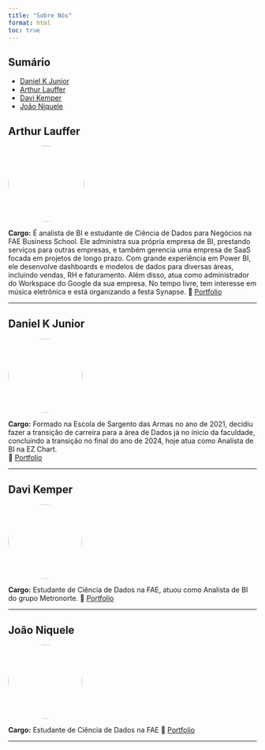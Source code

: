 ```yaml
---
title: "Sobre Nós"
format: html
toc: true
---
```


## Sumário

-   [Daniel K Junior](#daniel-k-junior)
-   [Arthur Lauffer](#arthur-lauffer)
-   [Davi Kemper](#davi-kemper)
-   [João Niquele](#joão-niquele)

## Arthur Lauffer {#arthur-lauffer}

![](imagens/ArthurLauffer.jpg){style="border-radius: 50%;" width="154"}

**Cargo:** É analista de BI e estudante de Ciência de Dados para Negócios na FAE Business School. Ele administra sua própria empresa de BI, prestando serviços para outras empresas, e também gerencia uma empresa de SaaS focada em projetos de longo prazo. Com grande experiência em Power BI, ele desenvolve dashboards e modelos de dados para diversas áreas, incluindo vendas, RH e faturamento. Além disso, atua como administrador do Workspace do Google da sua empresa. No tempo livre, tem interesse em música eletrônica e está organizando a festa Synapse. 🔗 [Portfolio](https://arthurlauffer7.github.io/Lauffer-s-Portfolio/)

------------------------------------------------------------------------

## Daniel K Junior {#davi-kemper}

![](imagens/ArthurLauffer.jpg){style="border-radius: 50%;" width="150"}

**Cargo:** Formado na Escola de Sargento das Armas no ano de 2021, decidiu fazer a transição de carreira para a área de Dados já no ínicio da faculdade, concluindo a transição no final do ano de 2024, hoje atua como Analista de BI na EZ Chart.\
🔗 [Portfolio](https://danielkuiavski.github.io/Daniel-s-Portfolio/)

------------------------------------------------------------------------

## Davi Kemper

![](imagens/DaviKemper.jpg){width="150px" style="border-radius: 50%;"}

**Cargo:** Estudante de Ciência de Dados na FAE, atuou como Analista de BI do grupo Metronorte. 🔗 [Portfolio](https://davikemper.github.io/portfolioDaviKemper/)

------------------------------------------------------------------------

## João Niquele {#joão-niquele}

![](imagens/JoaoNiquele.jpg){width="150px" style="border-radius: 50%;"}

**Cargo:** Estudante de Ciência de Dados na FAE 🔗 [Portfolio](https://joaoniquele.github.io/Portfolio/)

------------------------------------------------------------------------
